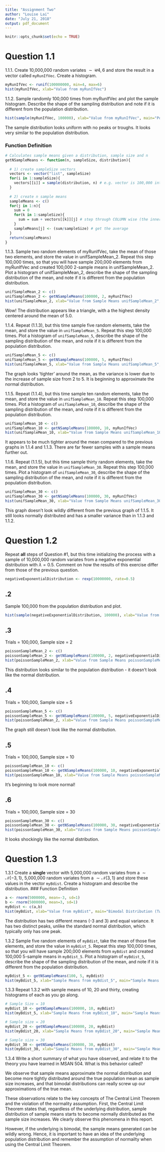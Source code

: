 ```yaml
---
title: "Assignment Two"
author: "Louise Lai"
date: "July 21, 2018"
output: pdf_document
---
```


```r
knitr::opts_chunk$set(echo = TRUE)
```
# Question 1.1

1.1.1. Create 10,000,000 random variates $\sim \mathcal{U}{4,6}$ and store the result in a vector called `myRunIfVec`. Create a histogram.
```r
myRunIfVec <- runif(100000000, min=4, max=6)
hist(myRunIfVec, xlab="Value from myRunIfVec")
```

1.1.2. Sample randomly 100,000 times from myRunIfVec and plot the sample histogram. Describe the shape of the sampling distribution and note if it is different from the population distribution.
```r
hist(sample(myRunIfVec, 100000), xlab="Value from myRunIfVec", main="Population Distribution (min=4, max=6")
```
The sample distribution looks uniform with no peaks or troughs. It looks very similar to the population distribution.

### Function Definition
```r

# Calculates sample means given a distribution, sample size and n
getNSampleMeans <- function(n, sampleSize, distribution){
  
  # 1) create sampleSize vectors
  vectors <- vector("list", sampleSize)
  for(i in 1:sampleSize){
    vectors[[i]] = sample(distribution, n) # e.g. vector is 100,000 ints
  }
  
  # 2) create n sample means
  sampleMeans <- c()
  for(j in 1:n){
    sum = 0
    for(k in 1:sampleSize){
      sum = sum + vectors[[k]][j] # step through COLUMN wise (the inner k changes faster)
    }
    sampleMeans[j] <- (sum/sampleSize) # get the average
  }
  return(sampleMeans)
}

```

1.1.3. Sample two random elements of myRunIfVec, take the mean of those two elements, and store the value in unifSampleMean_2. Repeat this step 100,000 times, so that you will have sample 200,000 elements from myRunIfVec and created 100,000 2-sample means in unifSampleMean_2. Plot a histogram of unifSampleMean_2, describe the shape of the sampling distribution of the mean, and note if it is different from the population distribution.
```r
unifSampleMean_2 <- c()
unifSampleMean_2 <- getNSampleMeans(100000, 2, myRunIfVec)
hist(unifSampleMean_2, xlab="Value from Sample Means unifSampleMean_2", main="Sample Mean distribution (trails=100,000, sample size=2)")
```
Wow! The distribution appears like a triangle, with a the highest density centered around the mean of 5.0.

1.1.4. Repeat (1.1.3), but this time sample five random elements, take the mean, and store the value in `unifSampleMean_5`. Repeat this step 100,000 times. Plot a histogram of `unifSampleMean_5`, describe the shape of the sampling distribution of the mean, and note if it is different from the population distribution.
```r
unifSampleMean_5 <- c()
unifSampleMean_5 <- getNSampleMeans(100000, 5, myRunIfVec)
hist(unifSampleMean_5, xlab="Value from Sample Means unifSampleMean_5", main="Sample Mean distribution (trails=100,000, sample size=5)")
```
The graph looks 'tighter' around the mean, as the variance is lower due to the increase of sample size from 2 to 5. It is beginning to approximate the normal distribution.

1.1.5. Repeat (1.1.4), but this time sample ten random elements, take the mean, and store the value in `unifSampleMean_10`. Repeat this step 100,000 times. Plot a histogram of `unifSampleMean_10`, describe the shape of the sampling distribution of the mean, and note if it is different from the population distribution.
```r
unifSampleMean_10 <- c()
unifSampleMean_10 <- getNSampleMeans(100000, 10, myRunIfVec)
hist(unifSampleMean_10, xlab="Value from Sample Means unifSampleMean_10", main="Sample Mean distribution (trails=100,000, sample size=10)")
```
It appears to be much tighter around the mean compared to the previous graphs in 1.1.4 and 1.1.3.  There are far fewer samples with a sample means further out.

1.1.6. Repeat (1.1.5), but this time sample thirty random elements, take the mean, and store the value in `unifSampleMean_30`. Repeat this step 100,000 times. Plot a histogram of `unifSampleMean_30`, describe the shape of the sampling distribution of the mean, and note if it is different from the population distribution.
```r
unifSampleMean_30 <- c()
unifSampleMean_30 <- getNSampleMeans(100000, 30, myRunIfVec)
hist(unifSampleMean_30, xlab="Value from Sample Means unifSampleMean_30", main="Sample Mean distribution (trials=100,000, sample size=30)")
```
This graph doesn't look wildly different from the previous graph of 1.1.5. It still looks normally distributed and has a smaller variance than in 1.1.3 and 1.1.2.

\newpage

# Question 1.2

Repeat **all** steps of Question #1, but this time initializing the process with a sample of 10,000,000 random variates from a negative exponential distribution with $\lambda = 0.5$. Comment on how the results of this exercise differ from those of the previous question.
```r
negativeExponentialDistribution <- rexp(10000000, rate=0.5)
```

## .2
Sample 100,000 from the population distribution and plot.
```r
hist(sample(negativeExponentialDistribution, 100000), xlab="Value from Negative Exponential Distribution", main="Negative Exponential Distribution (population)")
```

## .3
Trials = 100,000, Sample size = 2
```r
poissonSampleMean_2 <- c()
poissonSampleMean_2 <- getNSampleMeans(100000, 2, negativeExponentialDistribution)
hist(poissonSampleMean_2, xlab="Value from Sample Means poissonSampleMean_2", main="Sample Means of Negative Exponential (trials=100,000, sample size=2)")
```
This distribution looks similar to the population distribution - it doesn't look like the normal distribution.

## .4
Trials = 100,000, Sample size = 5
```r
poissonSampleMean_5 <- c()
poissonSampleMean_5 <- getNSampleMeans(100000, 5, negativeExponentialDistribution)
hist(poissonSampleMean_2, xlab="Value from Sample Means poissonSampleMean_5", main="Sample Means of Negative Exponential (trials=100,000, sample size=5)")
```
The graph still doesn't look like the normal distribution.

## .5
Trials = 100,000, Sample size = 10
```r
poissonSampleMean_10 <- c()
poissonSampleMean_10 <- getNSampleMeans(100000, 10, negativeExponentialDistribution)
hist(poissonSampleMean_10, xlab="Value from Sample Means poissonSampleMean_10", main="Sample Means of Negative Exponential (trails=100,000, sample size=10)")
```
It's beginning to look more normal!

## .6
Trials = 100,000, Sample size = 30
```r
poissonSampleMean_30 <- c()
poissonSampleMean_30 <- getNSampleMeans(100000, 30, negativeExponentialDistribution)
hist(poissonSampleMean_30, xlab="Values from Sample Means poissonSampleMean_30", main="Sample Mean distribution, Negative Exponential (trials=100,000, sample size=30)")
```
It looks shockingly like the normal distribution. 

\newpage    
# Question 1.3

1.3.1 Create a **single** vector with 5,000,000 random variates from a $\sim \mathcal{N}\{-3,1\}$, 5,000,000 random variates from a $\sim \mathcal{N}\{3,1\}$ and store these values in the vector `myBdist`. Create a histogram and describe the distribution.
### Function Definition
```r
a <- rnorm(5000000, mean=-3, sd=1)
b <- rnorm(5000000, mean=3, sd=1)
myBdist <- c(a,b)
hist(myBdist, xlab="Value from myBdist", main="Bimodal Distribution (Two Means and Equal Variance)")
```
The distribution has two different means (-3 and 3) and equal variance. It has two distinct peaks, unlike the standard normal distribution, which typically only has one peak.

1.3.2 Sample five random elements of `myBdist`, take the mean of those five elements, and store the value in `myBdist_5`. Repeat this step 100,000 times, so that you will have sample 200,000 elements from `myBdist` and created 100,000 5-sample means in `myBdist_5`. Plot a histogram of `myBdist_5`, describe the shape of the sampling distribution of the mean, and note if it is different from the population distribution.
```r
myBdist_5 <- getNSampleMeans(100, 5, myBdist)
hist(myBdist_5, xlab="Sample Means from myBdist_5", main="Sample Means of a Bimodal Distribution (trials=100,000, sample size=5)")
```


1.3.3 Repeat 1.3.2 with sample means of 10, 20 and thirty, creating histograms of each as you go along.
```r
# Sample Size = 10
myBdist_10 <- getNSampleMeans(100000, 10, myBdist)
hist(myBdist_5, xlab="Sample Means from myBdist_10", main="Sample Means from a Bimodal Distribution (trials=100,000, sample size=10)")

# Sample size = 20
myBdist_20 <- getNSampleMeans(100000, 20, myBdist)
hist(myBdist_20, xlab="Sample Means from myBdist_20", main="Sample Means from a Bimodal Distribution (trials=100,000, sample size=20)")

# Sample size = 30
myBdist_30 <- getNSampleMeans(100000, 30, myBdist)
hist(myBdist_30, xlab="Sample Means from myBdist_30", main="Sample Means from a Bimodal Distribution (trials=100,000, sample size=30)")
```


1.3.4 Write a short summary of what you have observed, and relate it to the theory you have learned in MSAN 504. What is this behavior called? 

We observe that sample means approximate the normal distribution and become more tightly distributed around the true population mean as sample size increases, and that bimodal distributions can really screw up our approximations of the true mean. 

These observations relate to the key concepts of The Central Limit Theorem and the violation of the normality assumption. First, the Central Limit Theorem states that, regardless of the underlying distribution, sample distribution of sample means starts to become normally distributed as the sample size increases. We clearly observe this phenomena in this report.

However, if the underlying is bimodal, the sample means generated can be wildly wrong. Hence, it is important to have an idea of the underlying population distribution and remember the assumption of normailty when using the Central Limit Theorem.



